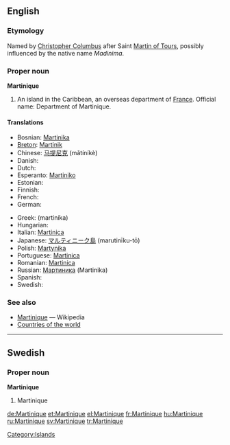 ==English==

===Etymology===
Named by [[w:Christopher Columbus|Christopher Columbus]] after Saint [[w:Martin of Tours|Martin of Tours]], possibly influenced by the native name ''Madinima''.

===Proper noun===
'''Martinique'''

# An island in the Caribbean, an overseas department of [[France]].  Official name: Department of Martinique.

====Translations====
{{trans-top|Department of Martinique}}
* Bosnian: [[Martinika]] {{f}}
* [[Breton]]: [[Martinik]]
* Chinese: [[马提尼克]] (mǎtíníkè)
* Danish: {{t-|da|Martinique}}
* Dutch: {{t-|nl|Martinique}}
* Esperanto: [[Martiniko]]
* Estonian: {{t+|et|Martinique}}
* Finnish: {{t-|fi|Martinique}}
* French: {{t+|fr|Martinique|f}}
* German: {{t+|de|Martinique}}
{{trans-mid}}
* Greek: {{t+|el|Μαρτινίκα|f|sc=Grek}} (martiníka)
* Hungarian: {{t+|hu|Martinique}}
* Italian: [[Martinica]]
* Japanese: [[マルティニーク島]] (marutinīku-tō)
* Polish: [[Martynika]]
* Portuguese: [[Martinica]]
* Romanian: [[Martinica]] {{f}}
* Russian: [[Мартиника]] (Martinika)
* Spanish: {{t+|es|Martinica}}
* Swedish: {{t+|sv|Martinique}}
{{trans-bottom}}

===See also===
* [[w:Martinique|Martinique]] — Wikipedia
* [[Appendix:Countries of the world|Countries of the world]]

[[Category:Islands]]

----

==Swedish==

===Proper noun===
'''Martinique'''

# Martinique

[[de:Martinique]]
[[et:Martinique]]
[[el:Martinique]]
[[fr:Martinique]]
[[hu:Martinique]]
[[ru:Martinique]]
[[sv:Martinique]]
[[tr:Martinique]]